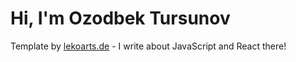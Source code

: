 # Hi, I'm Ozodbek Tursunov

Template by [lekoarts.de](https://www.lekoarts.de?utm_source=cara&utm_medium=Starter) - I write about JavaScript and React there!
